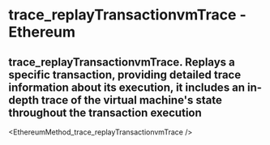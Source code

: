 # trace_replayTransactionvmTrace - Ethereum

## trace_replayTransactionvmTrace. Replays a specific transaction, providing detailed trace information about its execution, it includes an in-depth trace of the virtual machine's state throughout the transaction execution


<EthereumMethod_trace_replayTransactionvmTrace />
